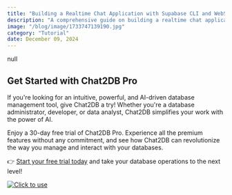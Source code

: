 ```yaml
---
title: "Building a Realtime Chat Application with Supabase CLI and WebSocket"
description: "A comprehensive guide on building a realtime chat application using Supabase CLI and WebSocket technology."
image: "/blog/image/1733747139190.jpg"
category: "Tutorial"
date: December 09, 2024
---
```


null

## Get Started with Chat2DB Pro

If you're looking for an intuitive, powerful, and AI-driven database management tool, give Chat2DB a try! Whether you're a database administrator, developer, or data analyst, Chat2DB simplifies your work with the power of AI.

Enjoy a 30-day free trial of Chat2DB Pro. Experience all the premium features without any commitment, and see how Chat2DB can revolutionize the way you manage and interact with your databases.

👉 [Start your free trial today](https://chat2db.ai/pricing) and take your database operations to the next level!


[![Click to use](/image/blog/bg/chat2db.jpg)](https://chat2db.ai/)
